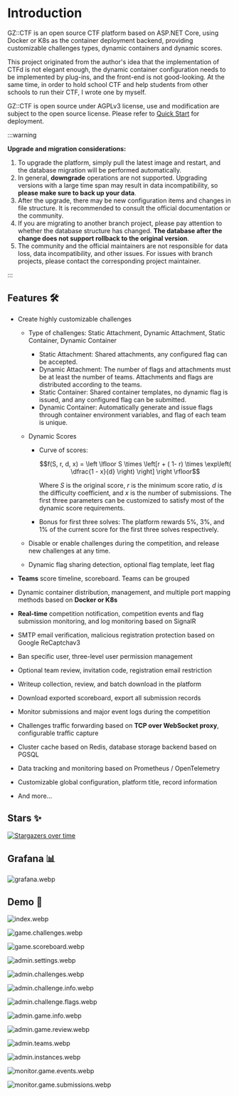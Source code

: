 # Introduction

GZ::CTF is an open source CTF platform based on ASP.NET Core, using Docker or K8s as the container deployment backend, providing customizable challenges types, dynamic containers and dynamic scores.

This project originated from the author's idea that the implementation of CTFd is not elegant enough, the dynamic container configuration needs to be implemented by plug-ins, and the front-end is not good-looking. At the same time, in order to hold school CTF and help students from other schools to run their CTF, I wrote one by myself.

GZ::CTF is open source under AGPLv3 license, use and modification are subject to the open source license. Please refer to [Quick Start](/guide/start/quick-start) for deployment.

:::warning

**Upgrade and migration considerations:**

1. To upgrade the platform, simply pull the latest image and restart, and the database migration will be performed automatically.
2. In general, **downgrade** operations are not supported. Upgrading versions with a large time span may result in data incompatibility, so **please make sure to back up your data**.
3. After the upgrade, there may be new configuration items and changes in file structure. It is recommended to consult the official documentation or the community.
4. If you are migrating to another branch project, please pay attention to whether the database structure has changed. **The database after the change does not support rollback to the original version**.
5. The community and the official maintainers are not responsible for data loss, data incompatibility, and other issues. For issues with branch projects, please contact the corresponding project maintainer.

:::

## Features 🛠️

- Create highly customizable challenges

  - Type of challenges: Static Attachment, Dynamic Attachment, Static Container, Dynamic Container

    - Static Attachment: Shared attachments, any configured flag can be accepted.
    - Dynamic Attachment: The number of flags and attachments must be at least the number of teams. Attachments and flags are distributed according to the teams.
    - Static Container: Shared container templates, no dynamic flag is issued, and any configured flag can be submitted.
    - Dynamic Container: Automatically generate and issue flags through container environment variables, and flag of each team is unique.

  - Dynamic Scores

    - Curve of scores:

      ```math
      f(S, r, d, x) = \left \lfloor S \times \left[r + ( 1- r) \times \exp\left( \dfrac{1 - x}{d} \right) \right] \right \rfloor
      ```

      Where $S$ is the original score, $r$ is the minimum score ratio, $d$ is the difficulty coefficient, and $x$ is the number of submissions. The first three parameters can be customized to satisfy most of the dynamic score requirements.

    - Bonus for first three solves:
      The platform rewards 5%, 3%, and 1% of the current score for the first three solves respectively.

  - Disable or enable challenges during the competition, and release new challenges at any time.
  - Dynamic flag sharing detection, optional flag template, leet flag

- **Teams** score timeline, scoreboard. Teams can be grouped
- Dynamic container distribution, management, and multiple port mapping methods based on **Docker or K8s**
- **Real-time** competition notification, competition events and flag submission monitoring, and log monitoring based on SignalR
- SMTP email verification, malicious registration protection based on Google ReCaptchav3
- Ban specific user, three-level user permission management
- Optional team review, invitation code, registration email restriction
- Writeup collection, review, and batch download in the platform
- Download exported scoreboard, export all submission records
- Monitor submissions and major event logs during the competition
- Challenges traffic forwarding based on **TCP over WebSocket proxy**, configurable traffic capture
- Cluster cache based on Redis, database storage backend based on PGSQL
- Data tracking and monitoring based on Prometheus / OpenTelemetry
- Customizable global configuration, platform title, record information
- And more...

## Stars ✨

[![Stargazers over time](https://starchart.cc/GZTimeWalker/GZCTF.svg?variant=adaptive)](https://starchart.cc/GZTimeWalker/GZCTF)

## Grafana 📊

![grafana.webp](/images/grafana.webp)

## Demo 🗿

![index.webp](/images/index.webp)

![game.challenges.webp](/images/game.challenges.webp)

![game.scoreboard.webp](/images/game.scoreboard.webp)

![admin.settings.webp](/images/admin.settings.webp)

![admin.challenges.webp](/images/admin.challenges.webp)

![admin.challenge.info.webp](/images/admin.challenge.info.webp)

![admin.challenge.flags.webp](/images/admin.challenge.flags.webp)

![admin.game.info.webp](/images/admin.game.info.webp)

![admin.game.review.webp](/images/admin.game.review.webp)

![admin.teams.webp](/images/admin.teams.webp)

![admin.instances.webp](/images/admin.instances.webp)

![monitor.game.events.webp](/images/monitor.game.events.webp)

![monitor.game.submissions.webp](/images/monitor.game.submissions.webp)
